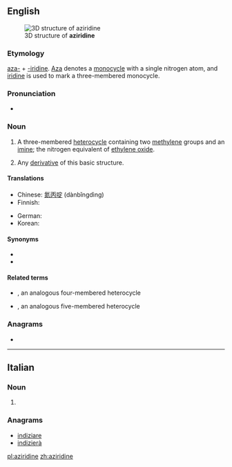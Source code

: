 ==English==
[[Image:Aziridine3d.png|thumb|3D structure of '''aziridine''']]

===Etymology===
[[aza-]] + [[-iridine]]. [[aza|Aza]] denotes a [[monocycle]] with a single nitrogen atom, and [[iridine]] is used to mark a three-membered monocycle.

===Pronunciation===
* {{IPA|əˈziɹɪdin|lang=en}}

===Noun===
{{wikipedia}}
{{en-noun}}

# {{lb|en|organic compound}} A three-membered [[heterocycle]] containing two [[methylene]] groups and an [[imine]]; the nitrogen equivalent of [[ethylene oxide]].
# {{lb|en|by extension}} Any [[derivative]] of this basic structure.

====Translations====
{{trans-top|three-membered heterocycle}}
* Chinese: [[氮丙啶]] (dànbǐngdìng)
* Finnish: {{t|fi|etyleeni-imiini}}
{{trans-mid}}
* German: {{t|de|Ethylenimin|n}}
* Korean: {{t|ko|에틸렌이민|tr=etillenimin}}
{{trans-bottom}}

====Synonyms====
* {{l|en|ethyleneimine}}
* {{l|en|azacyclopropane}}

====Related terms====
* {{l|en|azetidine}}, an analogous four-membered heterocycle
* {{l|en|azolidine}}, an analogous five-membered heterocycle

===Anagrams===
* {{l|en|diazirine}}

----

==Italian==

===Noun===
{{head|it|noun plural form|g=f}}

# {{plural of|aziridina|lang=it}}

===Anagrams===
* [[indiziare#Italian|indiziare]]
* [[indizierà#Italian|indizierà]]

[[pl:aziridine]]
[[zh:aziridine]]